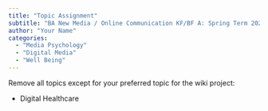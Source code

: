 ```yaml
---
title: "Topic Assignment"
subtitle: "BA New Media / Online Communication KF/BF A: Spring Term 2023"
author: "Your Name"
categories:
  - "Media Psychology"
  - "Digital Media"
  - "Well Being"
---
```


Remove all topics except for your preferred topic for the wiki project:

- Digital Healthcare
